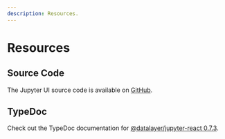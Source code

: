 ```yaml
---
description: Resources.
---
```


# Resources

## Source Code

The Jupyter UI source code is available on [GitHub](https://github.com/datalayer/jupyter-ui).

## TypeDoc

Check out the TypeDoc documentation for [@datalayer/jupyter-react 0.7.3](https://typedoc.datalayer.tech/datalayer/jupyter-react/0.7.3).
